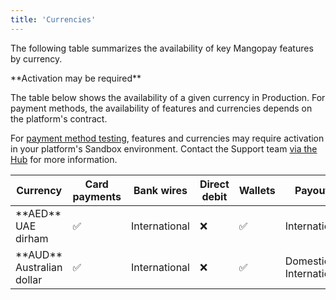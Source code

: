 ```yaml
---
title: 'Currencies'
---
```


The following table summarizes the availability of key Mangopay features by currency.

<Info>
**Activation may be required**

The table below shows the availability of a given currency in Production. For payment methods, the availability of features and currencies depends on the platform's contract.

For [payment method testing](https://www.google.fr), features and currencies may require activation in your platform's Sandbox environment. Contact the Support team [via the Hub](https://hub.mangopay.com) for more information.
</Info>

<table>
    <thead>
        <tr>
            <th>Currency</th>
            <th>Card payments</th>
            <th>Bank wires</th>
            <th>Direct debit</th>
            <th>Wallets</th>
            <th>Payouts</th>
        </tr>
    </thead>
    <tbody>
        <tr>    
            <td>**AED**<br /> UAE dirham</td>
            <td>✅</td>
            <td>International</td>
            <td>❌</td>
            <td>✅</td>
            <td>International</td>
        </tr>
        <tr>    
            <td>**AUD**<br /> Australian dollar</td>
            <td>✅</td>
            <td>International</td>
            <td>❌</td>
            <td>✅</td>
            <td>Domestic + International</td>
        </tr>
    </tbody>
</table>
